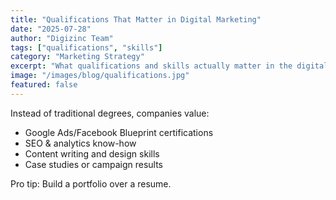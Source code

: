 ```yaml
---
title: "Qualifications That Matter in Digital Marketing"
date: "2025-07-28"
author: "Digizinc Team"
tags: ["qualifications", "skills"]
category: "Marketing Strategy"
excerpt: "What qualifications and skills actually matter in the digital marketing industry today?"
image: "/images/blog/qualifications.jpg"
featured: false
---
```


Instead of traditional degrees, companies value:

- Google Ads/Facebook Blueprint certifications
- SEO & analytics know-how
- Content writing and design skills
- Case studies or campaign results

Pro tip: Build a portfolio over a resume.
